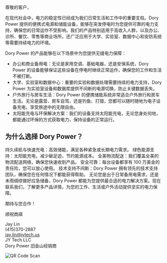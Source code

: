 尊敬的客户，

在现代社会中，电力的稳定性已经成为我们日常生活和工作中的重要支柱。Dory Power 提供的便携式电源和储能设备，能够在突发停电时为您提供可靠的电力支持，确保您的日常运作不受影响。我们的产品特别适用于高收入人群，以及办公、诊所、餐饮、零售等商业场所，还广泛应用于大学、实验室、数据中心和安防系统等需要持续电力的环境。

Dory Power 的产品能够在以下场景中为您提供无缝电力保障：

* 办公和商业备用电：无论是家用空调、基础电器，还是安保系统，Dory Power 的设备能够保证这些设备在停电时继续正常运作，确保您的工作和生活不被打断。
* 大学、实验室和数据中心：重要的实验和数据处理需要持续的电力支持，Dory Power 为实验室设备和数据库提供不间断的电源切换，防止关键数据丢失。
* 户外旅行与房车生活：Dory Power 的便携储能系统非常适合户外旅行和房车生活。无论是露营、房车自驾，还是钓鱼、打猎，您都可以随时随地为电子设备充电，享受旅途中的无限自由。
* 太阳能充电与环保解决方案：我们的设备支持太阳能充电，无论您身处何地，都能通过环保的方式获取电力，保持设备的正常运行。

## 为什么选择 Dory Power？

持久续航与快速充电：高效储能，满足各种紧急或长期电力需求。
绿色能源支持：太阳能充电，减少碳足迹，节约能源成本。
全美物流配送：我们覆盖全美的物流配送网络，确保您快速收到产品。
安全可靠：每台设备都享有 100 万美金的责任险，您可以放心使用。
技术支持不间断：Dory Power 拥有领先的技术支持团队，确保您在任何情况下都能获得帮助。
无论您是出于日常备用电需求，还是未雨绸缪做好应急储备，Dory Power 都能为您提供最合适的电力解决方案。现在联系我们，了解更多产品详情，为您的工作、生活或户外活动提供坚实的电力保障。

期待与您合作！

顺祝商祺

Jay Lin  
(415)370-2887  
[jay.lin@jytech.us](mailto:jay.lin@jytech.us)  
JY Tech LLC  
Dory Power 旧金山经销商

![QR Code Scan](/assets/images/profiles/jay-lin-qr-code.png)

